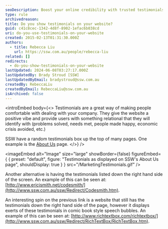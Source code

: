 ```yaml
---
seoDescription: Boost your online credibility with trusted testimonials showcasing real people's experiences and satisfaction with our services.
type: rule
archivedreason:
title: Do you show testimonials on your website?
guid: c41c8cec-1342-4d8f-8902-1efac6b038cd
uri: do-you-use-testimonials-on-your-website
created: 2015-02-13T01:31:30.000Z
authors:
  - title: Rebecca Liu
    url: https://ssw.com.au/people/rebecca-liu
related: []
redirects:
  - do-you-show-testimonials-on-your-website
lastUpdated: 2024-06-08T03:27:17.000Z
lastUpdatedBy: Brady Stroud [SSW]
lastUpdatedByEmail: bradystroud@ssw.com.au
createdBy: RebeccaLiu
createdByEmail: RebeccaLiu@ssw.com.au
isArchived: false
---
```


<introEmbed
  body={<>
Testimonials are a great way of making people comfortable with dealing with your company. They give the website a positive vibe and provide users with something relational that they will identify with (problems solved, needs met, people made happy, economic crisis avoided, etc.)

SSW have a random testimonials box up the top of many pages. One example is the [About Us](http://www.ssw.com.au/ssw/Company/AboutUs.aspx) page.
  </>}
/>

<imageEmbed
  alt="Image"
  size="large"
  showBorder={false}
  figureEmbed={ {
    preset: "default",
    figure: "Testimonials as displayed on SSW's About Us page",
    shouldDisplay: true
  } }
  src="/MarketingTestimonials.gif"
/>

Another alternative is having the testimonials listed down the right hand side of the screen. An example of this can be seen at: [http://www.ericjsmith.net/codesmith/](http://www.ssw.com.au/ssw/Redirect/Codesmith.htm).

An interesting spin on the previous link is a website that still has the testimonials down the right hand side of the page, however it displays exerts of these testimonials in comic book style speech bubbles. An example of this can be seen at: [http://www.richtextbox.com/richtextbox/](http://www.ssw.com.au/ssw/Redirect/RichTextBox/RichTextBox.htm).
